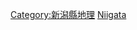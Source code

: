 {{日本行政區劃分類導航|河川}}
{{Commonscat|Rivers of Niigata prefecture}}

[[Category:新潟縣地理|Category:新潟縣地理]]
[[Category:日本各都道府縣河流|Niigata]]